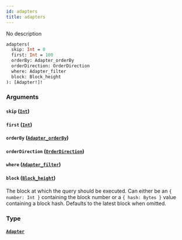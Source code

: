 ```yaml
---
id: adapters
title: adapters
---
```


No description

```graphql
adapters(
  skip: Int = 0
  first: Int = 100
  orderBy: Adapter_orderBy
  orderDirection: OrderDirection
  where: Adapter_filter
  block: Block_height
): [Adapter!]!

```

### Arguments

#### `skip` ([`Int`](/schema/scalars/int))

#### `first` ([`Int`](/schema/scalars/int))

#### `orderBy` ([`Adapter_orderBy`](/schema/enums/adapter-order-by))

#### `orderDirection` ([`OrderDirection`](/schema/enums/order-direction))

#### `where` ([`Adapter_filter`](/schema/inputs/adapter-filter))

#### `block` ([`Block_height`](/schema/inputs/block-height))

The block at which the query should be executed. Can either be an `{ number: Int }` containing the block number or a `{ hash: Bytes }` value containing a block hash. Defaults to the latest block when omitted.

### Type

#### [`Adapter`](/schema/objects/adapter)
